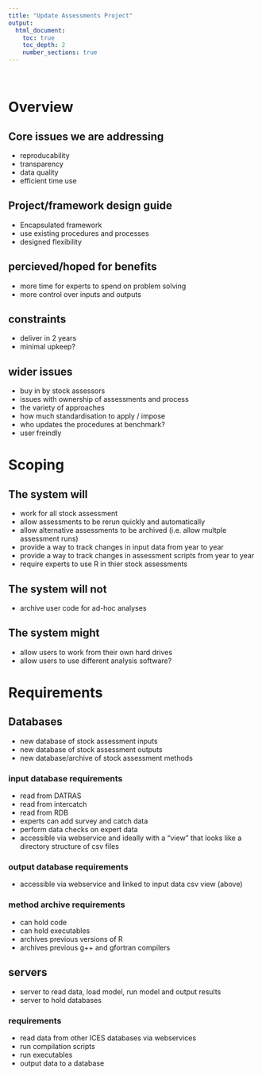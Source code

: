 ```yaml
---
title: "Update Assessments Project"
output:
  html_document:
    toc: true
    toc_depth: 2
    number_sections: true
---
```


<!-- ![](http://www.ices.dk/_layouts/15/1033/images/icesimg/iceslogo.png "ICES") -->

<br>

# Overview

## Core issues we are addressing

* reproducability
* transparency
* data quality
* efficient time use

## Project/framework design guide

* Encapsulated framework
* use existing procedures and processes
* designed flexibility

## percieved/hoped for benefits

* more time for experts to spend on problem solving
* more control over inputs and outputs

## constraints

* deliver in 2 years
* minimal upkeep?

## wider issues

* buy in by stock assessors
* issues with ownership of assessments and process
* the variety of approaches
* how much standardisation to apply / impose
* who updates the procedures at benchmark?
* user freindly

# Scoping

## The system **will**
* work for all stock assessment
* allow assessments to be rerun quickly and automatically
* allow alternative assessments to be archived (i.e. allow multple assessment runs)
* provide a way to track changes in input data from year to year
* provide a way to track changes in assessment scripts from year to year
* require experts to use R in thier stock assessments

## The system **will not**
* archive user code for ad-hoc analyses

## The system **might**
* allow users to work from their own hard drives
* allow users to use different analysis software?


# Requirements


## Databases
* new database of stock assessment inputs
* new database of stock assessment outputs
* new database/archive of stock assessment methods

### input database requirements
* read from DATRAS
* read from intercatch
* read from RDB
* experts can add survey and catch data
* perform data checks on expert data
* accessible via webservice and ideally with a "view" that looks like a directory structure of csv files

### output database requirements
* accessible via webservice and linked to input data csv view (above)

### method archive requirements
* can hold code
* can hold executables
* archives previous versions of R
* archives previous g++ and gfortran compilers

## servers
* server to read data, load model, run model and output results
* server to hold databases

### requirements
* read data from other ICES databases via webservices
* run compilation scripts
* run executables
* output data to a database

